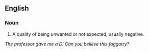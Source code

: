 ==English==

===Noun===
{{en-noun}}

#  A quality of being unwanted or not expected, usually negative.
''The professor gave me a D! Can you believe this faggotry?''